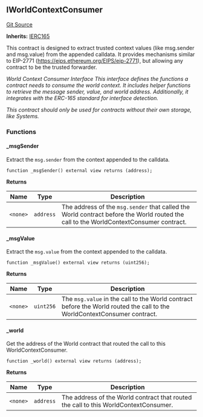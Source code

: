 [//]: # "This file is autogenerated, do not change manually"

## IWorldContextConsumer

[Git Source](https://github.com/latticexyz/mud/blob/main/packages/world/src/IWorldContextConsumer.sol)

**Inherits:**
[IERC165](./erc165-external#ierc165)

This contract is designed to extract trusted context values (like msg.sender and msg.value)
from the appended calldata. It provides mechanisms similar to EIP-2771 (https://eips.ethereum.org/EIPS/eip-2771),
but allowing any contract to be the trusted forwarder.

_World Context Consumer Interface
This interface defines the functions a contract needs to consume the world context.
It includes helper functions to retrieve the message sender, value, and world address.
Additionally, it integrates with the ERC-165 standard for interface detection._

_This contract should only be used for contracts without their own storage, like Systems._

### Functions

#### \_msgSender

Extract the `msg.sender` from the context appended to the calldata.

```solidity
function _msgSender() external view returns (address);
```

**Returns**

| Name     | Type      | Description                                                                                                                           |
| -------- | --------- | ------------------------------------------------------------------------------------------------------------------------------------- |
| `<none>` | `address` | The address of the `msg.sender` that called the World contract before the World routed the call to the WorldContextConsumer contract. |

#### \_msgValue

Extract the `msg.value` from the context appended to the calldata.

```solidity
function _msgValue() external view returns (uint256);
```

**Returns**

| Name     | Type      | Description                                                                                                              |
| -------- | --------- | ------------------------------------------------------------------------------------------------------------------------ |
| `<none>` | `uint256` | The `msg.value` in the call to the World contract before the World routed the call to the WorldContextConsumer contract. |

#### \_world

Get the address of the World contract that routed the call to this WorldContextConsumer.

```solidity
function _world() external view returns (address);
```

**Returns**

| Name     | Type      | Description                                                                          |
| -------- | --------- | ------------------------------------------------------------------------------------ |
| `<none>` | `address` | The address of the World contract that routed the call to this WorldContextConsumer. |
